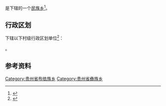 {{中国乡级行政区|52/02/03/201/000}}

'''{{PAGENAMEBASE}}'''是{{PRC admin/fullname|52/02/03/201/000|3}}下辖的一个[[民族乡|民族乡]]<ref>{{PRC admin/ref sgc|{{PRC admin/parent|52/02/03/201/000}}}}</ref>。

== 行政区划 ==
{{PAGENAMEBASE}}下辖以下村级行政区划单位<ref>{{PRC admin/ref sgc|52/02/03/201/000}}</ref>：

{{PRC admin/children|52/02/03/201/000}}。

== 参考资料 ==
{{reflist}}

{{贵州行政区划小作品}}
{{PRC admin/navcat|52/02/03/201/000}}
[[Category:贵州省布依族乡|Category:贵州省布依族乡]]
[[Category:贵州省彝族乡|Category:贵州省彝族乡]]